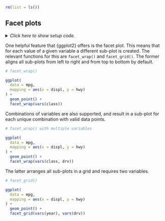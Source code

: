 ```r
rm(list = ls())
```


## Facet plots

<details><summary>*Click here to show setup code.*</summary>
```r
### Facet plots

```
```r
library(tidyverse)
```
</details>

One helpful feature that {ggplot2} offers is the facet plot.
This means that for each value of a given variable a different sub-plot is created.
The relevant functions for this are `facet_wrap()` and `facet_grid()`.
The former aligns all sub-plots from left to right and from top to bottom by default.

```r
# facet_wrap()
```
```r
ggplot(
  data = mpg,
  mapping = aes(x = displ, y = hwy)
) +
  geom_point() +
  facet_wrap(vars(class))
```

Combinations of variables are also supported, and result in a sub-plot for each unique combination with valid data points.

```r
# facet_wrap() with multiple variables
```
```r
ggplot(
  data = mpg,
  mapping = aes(x = displ, y = hwy)
) +
  geom_point() +
  facet_wrap(vars(class, drv))
```


The latter arranges all sub-plots in a grid and requires two variables.

```r
# facet_grid()
```
```r
ggplot(
  data = mpg,
  mapping = aes(x = displ, y = hwy)
) +
  geom_point() +
  facet_grid(vars(year), vars(drv))
```
